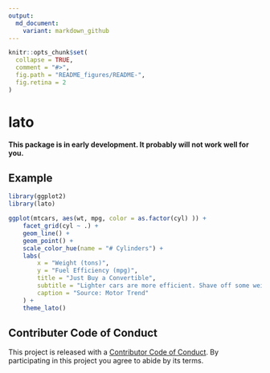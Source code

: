 ```yaml
---
output:
  md_document:
    variant: markdown_github
---
```


<!-- README.md is generated from README.Rmd. Please edit that file -->

```r
knitr::opts_chunk$set(
  collapse = TRUE,
  comment = "#>",
  fig.path = "README_figures/README-",
  fig.retina = 2
)
```

# lato

**This package is in early development. It probably will not work well for you.**


## Example

```r
library(ggplot2)
library(lato)

ggplot(mtcars, aes(wt, mpg, color = as.factor(cyl) )) +
    facet_grid(cyl ~ .) +
    geom_line() +
    geom_point() +
    scale_color_hue(name = "# Cylinders") +
    labs(
        x = "Weight (tons)",
        y = "Fuel Efficiency (mpg)",
        title = "Just Buy a Convertible",
        subtitle = "Lighter cars are more efficient. Shave off some weight by\nditching the roof, and drive your savings to the bank!",
        caption = "Source: Motor Trend"
    ) +
    theme_lato()
```

## Contributer Code of Conduct

This project is released with a [Contributor Code of Conduct](CONDUCT.md). By participating in this project you agree to abide by its terms.

